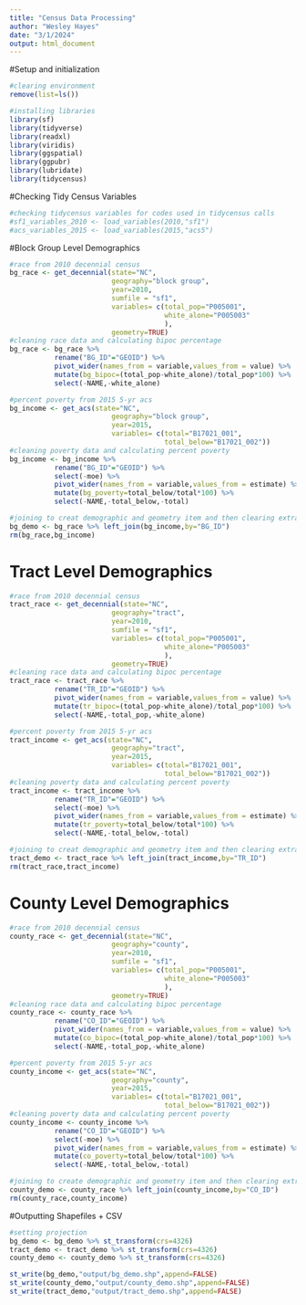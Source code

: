 ---
title: "Census Data Processing"
author: "Wesley Hayes"
date: "3/1/2024"
output: html_document
---
#Setup and initialization
```{r setup}
#clearing environment
remove(list=ls())

#installing libraries 
library(sf)
library(tidyverse)
library(readxl)
library(viridis)
library(ggspatial)
library(ggpubr)
library(lubridate)
library(tidycensus)
```

#Checking Tidy Census Variables
```{r}
#checking tidycensus variables for codes used in tidycensus calls
#sf1_variables_2010 <- load_variables(2010,"sf1")
#acs_variables_2015 <- load_variables(2015,"acs5")
```
#Block Group Level Demographics
``` {r}
#race from 2010 decennial census
bg_race <- get_decennial(state="NC",
                         geography="block group",
                         year=2010,
                         sumfile = "sf1",
                         variables= c(total_pop="P005001",
                                      white_alone="P005003"
                                      ),
                         geometry=TRUE)
#cleaning race data and calculating bipoc percentage
bg_race <- bg_race %>% 
           rename("BG_ID"="GEOID") %>% 
           pivot_wider(names_from = variable,values_from = value) %>% 
           mutate(bg_bipoc=(total_pop-white_alone)/total_pop*100) %>% 
           select(-NAME,-white_alone)

#percent poverty from 2015 5-yr acs
bg_income <- get_acs(state="NC",
                         geography="block group",
                         year=2015,
                         variables= c(total="B17021_001",
                                      total_below="B17021_002"))
#cleaning poverty data and calculating percent poverty
bg_income <- bg_income %>% 
           rename("BG_ID"="GEOID") %>% 
           select(-moe) %>% 
           pivot_wider(names_from = variable,values_from = estimate) %>% 
           mutate(bg_poverty=total_below/total*100) %>% 
           select(-NAME,-total_below,-total)

#joining to creat demographic and geometry item and then clearing extra dfs
bg_demo <- bg_race %>% left_join(bg_income,by="BG_ID")
rm(bg_race,bg_income)
```
# Tract Level Demographics
``` {r}
#race from 2010 decennial census
tract_race <- get_decennial(state="NC",
                         geography="tract",
                         year=2010,
                         sumfile = "sf1",
                         variables= c(total_pop="P005001",
                                      white_alone="P005003"
                                      ),
                         geometry=TRUE)
#cleaning race data and calculating bipoc percentage
tract_race <- tract_race %>% 
           rename("TR_ID"="GEOID") %>% 
           pivot_wider(names_from = variable,values_from = value) %>% 
           mutate(tr_bipoc=(total_pop-white_alone)/total_pop*100) %>% 
           select(-NAME,-total_pop,-white_alone)

#percent poverty from 2015 5-yr acs
tract_income <- get_acs(state="NC",
                         geography="tract",
                         year=2015,
                         variables= c(total="B17021_001",
                                      total_below="B17021_002"))
#cleaning poverty data and calculating percent poverty
tract_income <- tract_income %>% 
           rename("TR_ID"="GEOID") %>% 
           select(-moe) %>% 
           pivot_wider(names_from = variable,values_from = estimate) %>% 
           mutate(tr_poverty=total_below/total*100) %>% 
           select(-NAME,-total_below,-total)

#joining to creat demographic and geometry item and then clearing extra dfs
tract_demo <- tract_race %>% left_join(tract_income,by="TR_ID")
rm(tract_race,tract_income)
```


# County Level Demographics
``` {r}
#race from 2010 decennial census
county_race <- get_decennial(state="NC",
                         geography="county",
                         year=2010,
                         sumfile = "sf1",
                         variables= c(total_pop="P005001",
                                      white_alone="P005003"
                                      ),
                         geometry=TRUE)
#cleaning race data and calculating bipoc percentage
county_race <- county_race %>% 
           rename("CO_ID"="GEOID") %>% 
           pivot_wider(names_from = variable,values_from = value) %>% 
           mutate(co_bipoc=(total_pop-white_alone)/total_pop*100) %>% 
           select(-NAME,-total_pop,-white_alone)

#percent poverty from 2015 5-yr acs
county_income <- get_acs(state="NC",
                         geography="county",
                         year=2015,
                         variables= c(total="B17021_001",
                                      total_below="B17021_002"))
#cleaning poverty data and calculating percent poverty
county_income <- county_income %>% 
           rename("CO_ID"="GEOID") %>% 
           select(-moe) %>% 
           pivot_wider(names_from = variable,values_from = estimate) %>% 
           mutate(co_poverty=total_below/total*100) %>% 
           select(-NAME,-total_below,-total)

#joining to create demographic and geometry item and then clearing extra dfs
county_demo <- county_race %>% left_join(county_income,by="CO_ID")
rm(county_race,county_income)
```



#Outputting Shapefiles + CSV
```{r}
#setting projection
bg_demo <- bg_demo %>% st_transform(crs=4326)
tract_demo <- tract_demo %>% st_transform(crs=4326)
county_demo <- county_demo %>% st_transform(crs=4326)

st_write(bg_demo,"output/bg_demo.shp",append=FALSE)
st_write(county_demo,"output/county_demo.shp",append=FALSE)
st_write(tract_demo,"output/tract_demo.shp",append=FALSE)
```

